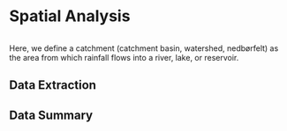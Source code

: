 # Spatial Analysis

```r

```


::: {.callout-note caption="Catchment"}
Here, we define a catchment (catchment basin, watershed, nedbørfelt) as the area from which rainfall flows into a river, lake, or reservoir.
:::
## Data Extraction

## Data Summary
